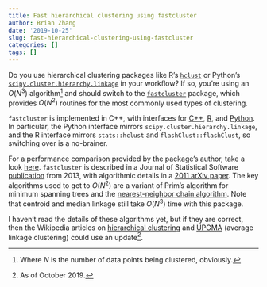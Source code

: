 ```yaml
---
title: Fast hierarchical clustering using fastcluster
author: Brian Zhang
date: '2019-10-25'
slug: fast-hierarchical-clustering-using-fastcluster
categories: []
tags: []
---
```


Do you use hierarchical clustering packages like R's [`hclust`](https://stat.ethz.ch/R-manual/R-devel/library/stats/html/hclust.html) or Python's [`scipy.cluster.hierarchy.linkage`](https://docs.scipy.org/doc/scipy/reference/generated/scipy.cluster.hierarchy.linkage.html#scipy.cluster.hierarchy.linkage) in your workflow? If so, you're using an $O(N^3)$ algorithm^[Where $N$ is the number of data points being clustered, obviously.] and should switch to the [`fastcluster`](http://danifold.net/fastcluster.html) package, which provides $O(N^2)$ routines for the most commonly used types of clustering.

`fastcluster` is implemented in C++, with interfaces for [C++](https://lionel.kr.hs-niederrhein.de/~dalitz/data/hclust/), [R](https://cran.r-project.org/web/packages/fastcluster/index.html), and [Python](https://pypi.org/project/fastcluster/). In particular, the Python interface mirrors `scipy.cluster.hierarchy.linkage`, and the R interface mirrors `stats::hclust` and `flashClust::flashClust`, so switching over is a no-brainer.

For a performance comparison provided by the package's author, take a look [here](http://danifold.net/fastcluster.html?section=1). `fastcluster` is described in a Journal of Statistical Software [publication](https://www.jstatsoft.org/article/view/v053i09) from 2013, with algorithmic details in a [2011 arXiv paper](https://arxiv.org/abs/1109.2378). The key algorithms used to get to $O(N^2)$ are a variant of Prim's algorithm for minimum spanning trees and the [nearest-neighbor chain algorithm](https://en.wikipedia.org/wiki/Nearest-neighbor_chain_algorithm). Note that centroid and median linkage still take $O(N^3)$ time with this package.

I haven't read the details of these algorithms yet, but if they are correct, then the Wikipedia articles on [hierarchical clustering](https://en.wikipedia.org/wiki/Hierarchical_clustering) and [UPGMA](https://en.wikipedia.org/wiki/UPGMA) (average linkage clustering) could use an update^[As of October 2019.].
